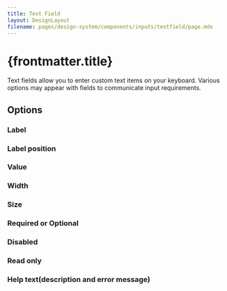 ```yaml
---
title: Text Field
layout: DesignLayout
filename: pages/design-system/components/inputs/textfield/page.mdx
---
```



# {frontmatter.title}

Text fields allow you to enter custom text items on your keyboard. Various options may appear with fields to communicate input requirements.

<MainView />

## Options

### Label

<OptionsView />

### Label position

<LabelPositionView />

### Value

<ValueView />

### Width

<WidthView />

### Size

<SizeView />

### Required or Optional

<RequiredOptionalView />

### Disabled

<DisabledView />

### Read only

<ReadOnlyView />

### Help text(description and error message)

<HelpTextView />

